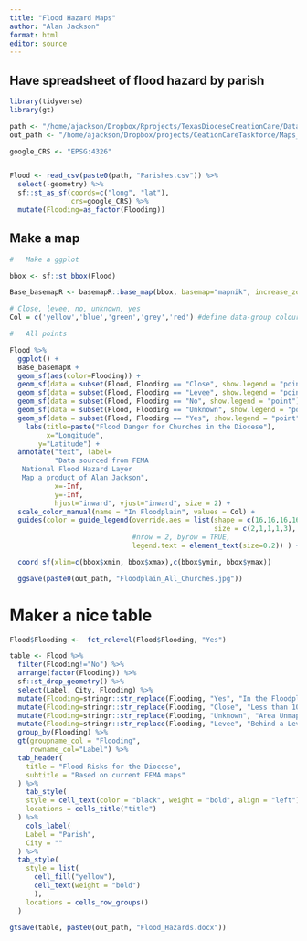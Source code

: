 ```yaml
---
title: "Flood Hazard Maps"
author: "Alan Jackson"
format: html
editor: source
---
```


##    Have spreadsheet of flood hazard by parish

```r

library(tidyverse)
library(gt)

path <- "/home/ajackson/Dropbox/Rprojects/TexasDioceseCreationCare/Data/Flood/"
out_path <- "/home/ajackson/Dropbox/projects/CeationCareTaskforce/Maps_and_tables/Flood/"

google_CRS <- "EPSG:4326"


Flood <- read_csv(paste0(path, "Parishes.csv")) %>% 
  select(-geometry) %>% 
  sf::st_as_sf(coords=c("long", "lat"),
               crs=google_CRS) %>% 
  mutate(Flooding=as_factor(Flooding))

```

##    Make a map

```r

#   Make a ggplot 

bbox <- sf::st_bbox(Flood)

Base_basemapR <- basemapR::base_map(bbox, basemap="mapnik", increase_zoom=2)

# Close, levee, no, unknown, yes
Col = c('yellow','blue','green','grey','red') #define data-group colours

#   All points

Flood %>% 
  ggplot() +
  Base_basemapR +
  geom_sf(aes(color=Flooding)) +
  geom_sf(data = subset(Flood, Flooding == "Close", show.legend = "point"), color = "yellow", size = 2) +
  geom_sf(data = subset(Flood, Flooding == "Levee", show.legend = "point"), color = "blue", size = 1) +
  geom_sf(data = subset(Flood, Flooding == "No", show.legend = "point"), color = "green", size = 1) +
  geom_sf(data = subset(Flood, Flooding == "Unknown", show.legend = "point"), color = "grey", size = 1) +
  geom_sf(data = subset(Flood, Flooding == "Yes", show.legend = "point"), color = "red", size = 3) +
    labs(title=paste("Flood Danger for Churches in the Diocese"),
         x="Longitude",
       y="Latitude") +
  annotate("text", label=
           "Data sourced from FEMA 
   National Flood Hazard Layer
   Map a product of Alan Jackson", 
           x=-Inf, 
           y=-Inf,
           hjust="inward", vjust="inward", size = 2) +
  scale_color_manual(name = "In Floodplain", values = Col) +
  guides(color = guide_legend(override.aes = list(shape = c(16,16,16,16,16), 
                                                  size = c(2,1,1,1,3), fill = Col), 
                              #nrow = 2, byrow = TRUE, 
                              legend.text = element_text(size=0.2)) ) + # size and shape NOT WORKING!? HELP..

  coord_sf(xlim=c(bbox$xmin, bbox$xmax),c(bbox$ymin, bbox$ymax))

  ggsave(paste0(out_path, "Floodplain_All_Churches.jpg"))
```

#       Maker a nice table

```r

Flood$Flooding <-  fct_relevel(Flood$Flooding, "Yes")

table <- Flood %>% 
  filter(Flooding!="No") %>% 
  arrange(factor(Flooding)) %>%
  sf::st_drop_geometry() %>% 
  select(Label, City, Flooding) %>% 
  mutate(Flooding=stringr::str_replace(Flooding, "Yes", "In the Floodplain")) %>% 
  mutate(Flooding=stringr::str_replace(Flooding, "Close", "Less than 10 ft above Floodplain")) %>% 
  mutate(Flooding=stringr::str_replace(Flooding, "Unknown", "Area Unmapped by FEMA")) %>% 
  mutate(Flooding=stringr::str_replace(Flooding, "Levee", "Behind a Levee")) %>% 
  group_by(Flooding) %>% 
  gt(groupname_col = "Flooding",
     rowname_col="Label") %>% 
  tab_header(
    title = "Flood Risks for the Diocese",
    subtitle = "Based on current FEMA maps"
  ) %>% 
    tab_style(
    style = cell_text(color = "black", weight = "bold", align = "left"),
    locations = cells_title("title")
  ) %>% 
    cols_label(
    Label = "Parish",
    City = ""
  ) %>% 
  tab_style(
    style = list(
      cell_fill("yellow"),
      cell_text(weight = "bold")
      ),
    locations = cells_row_groups()
  ) 

gtsave(table, paste0(out_path, "Flood_Hazards.docx"))

```





